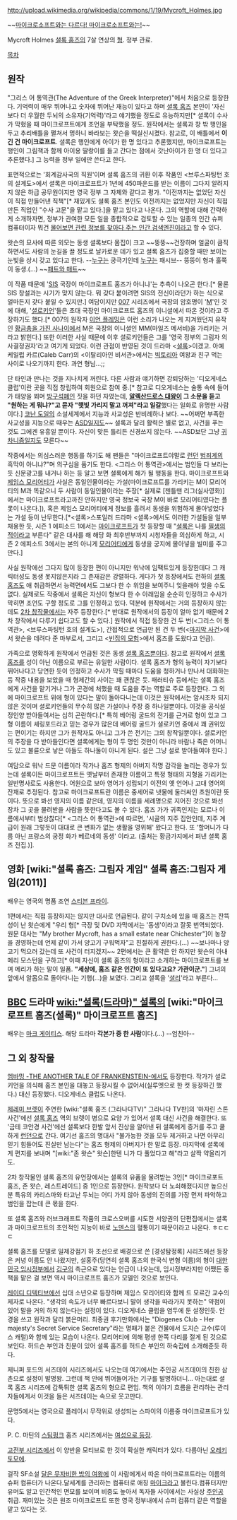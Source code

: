 http://upload.wikimedia.org/wikipedia/commons/1/19/Mycroft_Holmes.jpg

~~[[마이크로소프트]][[자쿠와는 다르다 자쿠와는|와는 다르다! 마이크로소프트와는!]]~~

Mycroft Holmes
[[셜록 홈즈]]의 7살 연상의 [[형]]. 정부 관료.

[[목차]]

== 원작 ==
"그리스 어 통역관(The Adventure of the Greek Interpreter)"에서 처음으로 등장한다. 기억력이 매우 뛰어나고 숫자에 뛰어난 재능이 있다고 하며 [[셜록 홈즈]] 본인이 '자신보다 더 우월한 두뇌의 소유자(기억력)'라고 얘기했을 정도로 유능하지만[* 셜록이 수사가 막혔을 때 마이크로프트에게 조언을 부탁했을 정도. 원작에서는 셜록과 창 밖 행인을 두고 추리배틀을 펼쳐서 멍하니 바라보는 왓슨을 떡실신시켰다. 참고로, 이 배틀에서 '''이긴 건 마이크로프트'''. 셜록은 행인에게 아이가 한 명 있다고 추론했지만, 마이크로프트는 행인이 그림책과 함께 아이용 딸랑이를 들고 간다는 점에서 갓난아이가 한 명 더 있다고 추론했다.] 그 능력을 정부 일에만 쓴다고 한다.

표면적으로는 '회계감사국의 직원'이며 셜록 홈즈의 귀환 이후 작품인 <브루스파팅턴 호의 설계도>에서 셜록은 마이크로프트가 1년에 450파운드를 받는 이름이 그다지 알려지지 않은 하급 공무원이지만 영국 정부 그 자체와 같다고 평가. "이전까지는 없었던 자신이 직접 만들어낸 직책"[* 재밌게도 셜록 홈즈 본인도 이전까지는 없었지만 자신이 직접 만든 직업인 "수사 고문"을 맡고 있다.]을 맡고 있다고 나온다. 그의 역할에 대해 간략하게 소개하자면, 정부가 관여한 모든 일을 종합적으로 검토할 수 있는 일종의 인간 슈퍼 컴퓨터이자 뭐건 [[구글|물어보면 관련 정보를 찾아다 주는 인간 검색엔진]]이라고 할 수 있다.

왓슨의 묘사에 따른 외모는 동생 셜록보다 몸집이 크고 ~~뚱뚱~~건장하며 얼굴이 큼직하면서도 사람의 눈길을 끌 정도로 날카로운 데가 있고 셜록 홈즈가 집중할 때만 보이는 눈빛을 상시 갖고 있다고 한다. --[[잭스(리그 오브 레전드)|누구]]는 궁극기인데 [[다이애나(리그 오브 레전드)|누구]]는 패시브-- 뚱뚱이 형과 훌쭉이 동생.(...) ~~[[패트와 매트]]~~

이 작품 때문에 '[[SIS]] 국장이 마이크로프트 홈즈가 아니냐'는 추측이 나오곤 한다.[* 물론 SIS 창설과는 시기가 맞지 않는다. 뭐 갖다 붙이려면 SIS의 전신이라던가 하는 식으로 얼마든지 갖다 붙일 수 있지만.] 여담이지만 [[007]] 시리즈에서 국장의 암호명이 '[[M]]'인 것에 대해, '[[셜로키언]]'들은 초대 국장인 마이크로프트 홈즈의 이니셜에서 따온 것이라고 주장하기도 했다.[* 007의 원작자 [[이언 플레밍]]은 이런 소리가 나오는 게 지겨웠던지 유작인 [[황금총을 가진 사나이]]에서 M은 국장의 이니셜인 MM(마일즈 메서비)을 가리키는 거라고 밝힌다.] 또한 이러한 사실 때문에 이후 셜로키언들은 그를 '영국 정부의 그림자 의사결정권자'라고 여기게 되었다. 이런 관점이 반영된 것이 드라마 <[[셜록(드라마)|셜록]]>이겠고. 아예 케일럽 카르(Caleb Carr)의 <이탈리아인 비서관>에서는 [[빅토리아]] 여왕과 친구 먹는 사이로 나오기까지 한다. 과연 형님...;;

단 타인과 만나는 것을 지나치게 꺼린다. 다른 사람과 얘기하면 강퇴당하는 '디오게네스 클럽'이란 곳을 직접 창립하여 회원으로 참여 중.[* 참고로 디오게네스는 술통 속에 들어가 태양을 쬐며 [[방구석폐인]] 짓을 하던 자였는데, '''[[알렉산드로스 대왕]]이 그 소문을 듣고 "원하는 게 뭐냐?"고 묻자 "햇빛 가리지 말고 꺼져"라고 일갈'''했다는 일화로 유명한 사람이다.] [[코난 도일]]의 소설세계에서 지능과 사교성은 반비례하나 보다. ~~어쩌면 부족한 사교성을 지능으로 때우는 [[ASD]]일지도~~ 셜록과 달리 활력은 별로 없고, 사건을 푸는 것도 그에겐 유흥일 뿐이다. 자신이 맞든 틀리든 신경쓰지 않는다. ~~ASD보단 그냥 [[귀차니즘]]일지도 모른다~~

작중에서는 의심스러운 행동를 하기도 해 팬들은 "마이크로프트야말로 [[런던]] [[범죄]]계의 흑막이 아니냐?"며 의구심을 품기도 한다. <그리스 어 통역관>에서는 범인들 다 보라는 듯 신문광고를 내거나 하는 등 알고 보면 셜록에게 해가 될 행동을 한다. 마이크로프트와 [[제임스 모리어티]]가 사실은 동일인물이라는 가설(마이크로프트를 가리키는 M이 모리어티의 M과 똑같으니 두 사람이 동일인물이라는 주장[* 실제로 [젠틀맨 리그(실사영화)]에서는 마이크로프트라고까진 안하지만 영국 정보국 국장 M이 바로 모리어티였다는 플롯이 나온다.]), 혹은 제임스 모리어티에게 정보를 흘려서 동생을 위험하게 몰아넣었다는 가설 등이 난무한다.[*<셜록>스포일러 드라마 <셜록>에서도 이러한 가설들을 일부 채용한 듯, 시즌 1 에피소드 1에서는 [[마이크로프트 홈즈(셜록)|마이크로프트]]가 첫 등장할 때 "[[셜록 홈즈(셜록)|셜록]]은 나를 [[아치 에너미|필생의 적]]이라고 부른다" 같은 대사를 해 해당 화 최후반부까지 시청자들을 의심하게 하고, 시즌 2 에피소드 3에서는 본의 아니게 [[짐 모리어티|모리어티]]에게 동생을 궁지에 몰아넣을 빌미를 주고 만다.]

사실 원작에선 그다지 많이 등장한 편이 아니지만 워낙에 임팩트있게 등장한데다 그 캐릭터성도 동생 못지않은지라 그 존재감은 강렬하다. 게다가 첫 등장에서도 천하의 [[셜록 홈즈]]도 애 취급하면서 능력면에서도 그보다 한 수 위임을 보여주니 잊을래야 잊을 수도 없다. 실제로도 작중에서 셜록은 자신이 형보다 한 수 아래임을 순순히 인정하고 수사가 막히면 조언도 구할 정도로 그를 인정하고 있다. 덕분에 원작에서는 거의 등장하지 않는데도 [[2차 창작]]물에서는 자주 등장한다.[* 반대로 원작에서의 등장이 얼마 없기 때문에 2차 창작에서 다루기 쉽다고도 할 수 있다.] 원작에서 직접 등장한 건 두 번(<그리스 어 통역관>, <브루스파팅턴 호의 설계도>), 간접적으로 언급만 된 건 두 번(<[[마지막 사건]]>에서 왓슨을 데려다 준 마부로서, 그리고 <[[셜록 홈즈의 귀환|빈집의 모험]]>에서 홈즈를 도왔다고 언급).

가족으로 명확하게 원작에서 언급된 것은 동생 [[셜록 홈즈]]뿐이다. 참고로 원작에서 [[셜록 홈즈]]를 성이 아닌 이름으로 부르는 유일한 사람이다. 셜록 홈즈가 형의 능력이 자기보다 뛰어나다고 당연한 듯이 인정하고 수사가 막힐 때마다 도움을 청하거나 만나서 대화하는 등 작중 내용을 보았을 때 형제간의 사이는 꽤 괜찮은 듯. 패러티슈 등에서는 셜록 홈즈에게 사건을 맡기거나 그가 곤경에 처했을 때 도움을 주는 역할로 주로 등장한다. 그 외에 마이크로프트 위에 형이 있다는 말이 돌아다니는데 이것은 원작에서는 암시조차 되지 않은 것이며 셜로키언들의 무수히 많은 가설이나 주장 중 하나일뿐이다. 이것을 공식설정인양 받아들여서는 심히 곤란하다.[* 특히 베어링 굴드의 전기를 근거로 형이 있고 그 형 이름이 셰링포드라고 믿는 경우가 많은데 베어링 굴드가 셜로키언 중에서 꽤 권위있는 편이기는 하지만 그가 원작자도 아니고 그가 쓴 전기는 그의 창작일뿐이다. 셜로키언의 주장을 다 받아들인다면 셜록에게는 형이 두 명인 것만이 아니라 바람나 죽은 어머니도 있고 불륜으로 낳은 아들도 하나둘이 아니게 된다. 설은 그냥 설로 받아들여야 한다.]

여담으로 워낙 드문 이름이라 작가나 홈즈 형제의 아버지 작명 감각을 놀리는 경우가 있는데 셜록이든 마이크로프트든 옛날부터 존재한 이름이고 특정 형태의 지형을 가리키는 일반명사로도 사용한다. 어원으로 보아 영어가 성립되기 이전의 옛 언어나 고대 영어의 잔재로 추정된다. 참고로 마이크로프트란 이름은 중세어로 냇물에 둘러싸인 초원이란 뜻이다. 뜻으로 봐선 영지의 이름 같은데, 영지의 이름을 세례명으로 지어진 것으로 봐선 장차 그 곳을 물려받을 사람을 뜻한다고도 볼 수 있다. 홈즈 가가 귀족인지는 모르나 이름에서부터 범상찮다[* <그리스 어 통역관>에 따르면, '시골의 지주 집안인데, 지주 계급이 원래 그렇듯이 대대로 큰 변화가 없는 생활을 영위해' 왔다고 한다. 또 '할머니가 다름 아닌 프랑스의 궁정 화가 베르네의 동생' 이라고. (출처는 황금가지에서 펴낸 셜록 홈즈 전집.)].

== 영화 [wiki:"셜록 홈즈: 그림자 게임" 셜록 홈즈:그림자 게임(2011)] ==
배우는 영국의 명품 조연 [[스티븐 프라이]].

1편에서는 직접 등장하지는 않지만 대사로 언급된다. 같이 구치소에 있을 때 홈즈는 잔뜩 성이 난 왓슨에게 "우리 형[* 극장 및 DVD 자막에서는 '동생'이라고 잘못 번역되었다. 원문 대사는 "My brother Mycroft, has a small estate near Chichester"]이 농장을 경영하는데 언제 같이 가서 양고기 구워먹자"고 친절하게 권한다.(...) ~~보나마나 양고기 먹으러 갔는데 또 사건이 터지겠지~~ 2편에서는 큰 활약은 안 하지만 왓슨의 아내 메리 모스턴을 구하고[* 이때 자신이 셜록 홈즈의 형이라고 소개하는 마이크로프트를 보며 메리가 하는 말이 일품. '''"세상에, 홈즈 같은 인간이 또 있다고요? 가관이군."'''] 그녀의 앞에서 알몸으로 돌아다니는 기행(...)을 보였다. 그리고 셜록을 '[[셜리]]'라고 부른다...

== [[BBC]] 드라마 [[wiki:"셜록(드라마)" 셜록]]의 [wiki:"마이크로프트 홈즈(셜록)" 마이크로프트 홈즈] ==
배우는 [[마크 게이티스]]. 해당 드라마 '''각본가 중 한 사람'''이다.(...) --엄친아--

== 그 외 창작물 ==
[[엠바밍 -THE ANOTHER TALE OF FRANKENSTEIN-]]에서도 등장한다. 작가가 셜로키언을 의식해 홈즈 본인을 대놓고 등장시킬 수 없어서(실루엣으로 한 컷 등장하긴 했다.) 대신 등장했다. 디오게네스 클럽도 나온다.

[[제레미 브렛]]이 주연한 [wiki:"셜록 홈즈 (그라나다TV)" 그라나다 TV판]의 '마자린 스톤 사건'에선 [[셜록 홈즈]] 역의 브렛이 병으로 요양 가 있어서 셜록 대신 사건을 해결한다. 또 '금테 코안경 사건'에선 셜록보다 한발 앞서 진상을 알아낸 뒤 셜록에게 증거를 주고 쿨하게 [[런던]]으로 간다. 여기선 홈즈의 명대사 "불가능한 것을 모두 제거하고 나면 아무리 믿기 힘들어도 진실만 남는다"는 홈즈 형제의 아버지가 한 말로 등장. 마지막에 셜록에게 편지를 보내며 "[wiki:"존 왓슨" 왓슨]한텐 니가 다 풀었다고 해"라고 살짝 약올리기도.

2차 창작물인 셜록 홈즈의 유언장에서는 셜록의 유품을 물려받는 3인[* 마이크로포트 홈즈, 존 왓슨, 레스트레이드] 중 1인으로 등장한다. 원작보다 더 노쇠해졌다지만 높으신 분 특유의 카리스마와 타고난 두뇌는 어디 가지 않아 동생의 진의를 가장 먼저 파악하고 범인을 잡는데 큰 몫을 한다.

또 셜록 홈즈와 러브크래프트 작품의 크로스오버를 시도한 서양권의 단편집에서는 셜록과 마이크로프트의 초인적인 지능이 바로 [[노덴스]]의 혈통이기 때문이라고 나온다. ㅎㄷㄷㄷ

셜록 홈즈를 모델로 일제강점기 하 조선으로 배경으로 쓴 [경성탐정록] 시리즈에선 등장은 커녕 이름도 안 나왔지만, 설홍주(당연히 셜록 홈즈의 한국식 변형 이름)의 형이 [[대한민국 임시정부]]에서 [[김구]]의 측근으로 있다는 언급이 나오는데, 임시정부라지만 어쨌든 중책을 맡은 걸 보면 역시 마이크로프트 홈즈가 모델인 것으로 보인다.

[[레이디 디텍티브]]에선 십대 소년으로 등장하며 제임스 모리어티와 함께 드 모르간 교수의 제자로 나온다. "생각의 속도가 너무 빠르다보니 말이 생각을 따라가지 못하는" 약점이 있어 말을 거의 하지 않는다는 설정이 있다. 디오게네스 클럽을 염두에 둔 설정인듯. 안경을 쓰고 원작과 달리 붉은머리. 최종권 후기만화에서는 "Diogenes Club - Her majesty's Secret Service Secretary"라는 명패가 붙은 건물에서 도지슨 교수(루이스 캐럴)와 함께 있는 모습이 나온다. 모리어티에 의해 평생 한쪽 다리를 절게 된 것으로 보인다. 허드슨 부인과 친분이 있어 셜록 홈즈를 허드슨 부인의 하숙집에 소개해준듯 하다. 

제니퍼 포드의 서즈데이 시리즈에서도 나오는데 여기에서는 주인공 서즈데이의 친한 삼촌으로 설정이 발명왕. 그런데 책 안에 뛰어들어가는 기구를 발명하더니... 아는대로 셜록 홈즈 시리즈에 갑툭튀한 셜록 홈즈의 형으로 편입. 책의 이야기 흐름을 관리하는 관리자들에게서 이것을 들은 서즈데이는 속으로 웃고만다.

문명5에서는 영국으로 플레이시 무작위로 생성되는 스파이의 이름중 마이크로프트가 있다.

P. C. 마틴의 [[스팀펑크]] 홈즈 시리즈에서는 [http://farm6.staticflickr.com/5470/6932806064_c80df0df14.jpg 여성으로 등장].

[[고전부 시리즈]]에서 이 양반을 모티브로 한 것이 확실한 캐릭터가 있다. 다름아닌 [[오레키 토모에]].

걸작 SF소설 [[달은 무자비한 밤의 여왕]]에 이 사람에게서 따온 마이크로프트라는 이름의 슈퍼 컴퓨터가 나온다.달세계를 관리하는 컴퓨터로 애칭 [[마이크]]라고 불린다.컴퓨터지만 유머도 알고 인간적인 면모를 보이며 비중도 높아서 독자들 사이에서는 사실상 [[주인공]] 취급. 재미있는 것은 원조 마이크로프트 또한 영국 정부내에서 슈퍼 컴퓨터 같은 역할을 맡고 있다는 것.

